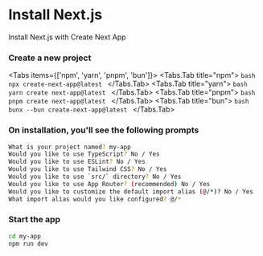 
# Install Next.js


<p className="opacity-80 text-lg">Install Next.js with Create Next App</p>

<Steps>
  
### Create a new project

<Tabs items={['npm', 'yarn', 'pnpm', 'bun']}>
  <Tabs.Tab title="npm">
    ```bash
    npx create-next-app@latest
    ```
  </Tabs.Tab>
  <Tabs.Tab title="yarn">
    ```bash
    yarn create next-app@latest
    ```
  </Tabs.Tab>
  <Tabs.Tab title="pnpm">
    ```bash
    pnpm create next-app@latest
    ```
  </Tabs.Tab>
  <Tabs.Tab title="bun">
    ```bash
    bunx --bun create-next-app@latest
    ```
  </Tabs.Tab>
</Tabs>

### On installation, you'll see the following prompts

```bash
What is your project named? my-app
Would you like to use TypeScript? No / Yes
Would you like to use ESLint? No / Yes
Would you like to use Tailwind CSS? No / Yes
Would you like to use `src/` directory? No / Yes
Would you like to use App Router? (recommended) No / Yes
Would you like to customize the default import alias (@/*)? No / Yes
What import alias would you like configured? @/*
```

### Start the app

```bash
cd my-app
npm run dev
```

</Steps>
